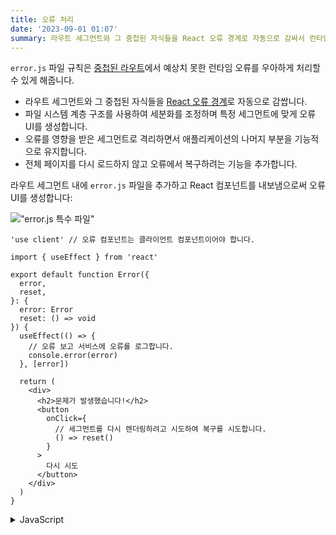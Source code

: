 ```yaml
---
title: 오류 처리
date: '2023-09-01 01:07'
summary: 라우트 세그먼트와 그 중첩된 자식들을 React 오류 경계로 자동으로 감싸서 런타임 오류를 처리합니다.
---
```

<TOCInline toc={props.toc} asDisclosure />

`error.js` 파일 규칙은 [중첩된 라우트](/docs/app/building-your-application/routing#nested-routes)에서 예상치 못한 런타임 오류를 우아하게 처리할 수 있게 해줍니다.

- 라우트 세그먼트와 그 중첩된 자식들을 [React 오류 경계](https://react.dev/reference/react/Component#catching-rendering-errors-with-an-error-boundary)로 자동으로 감쌉니다.
- 파일 시스템 계층 구조를 사용하여 세분화를 조정하며 특정 세그먼트에 맞게 오류 UI를 생성합니다.
- 오류를 영향을 받은 세그먼트로 격리하면서 애플리케이션의 나머지 부분을 기능적으로 유지합니다.
- 전체 페이지를 다시 로드하지 않고 오류에서 복구하려는 기능을 추가합니다.

라우트 세그먼트 내에 `error.js` 파일을 추가하고 React 컴포넌트를 내보냄으로써 오류 UI를 생성합니다:

!["error.js 특수 파일"](https://nextjs.org/_next/image?url=%2Fdocs%2Flight%2Ferror-special-file.png&w=1920&q=75&dpl=dpl_3EQWD49M65DCVzGTYPK2YqHNmCjt)

```tsx filename="app/dashboard/error.tsx" switcher
'use client' // 오류 컴포넌트는 클라이언트 컴포넌트이어야 합니다.

import { useEffect } from 'react'

export default function Error({
  error,
  reset,
}: {
  error: Error
  reset: () => void
}) {
  useEffect(() => {
    // 오류 보고 서비스에 오류를 로그합니다.
    console.error(error)
  }, [error])

  return (
    <div>
      <h2>문제가 발생했습니다!</h2>
      <button
        onClick={
          // 세그먼트를 다시 렌더링하려고 시도하여 복구를 시도합니다.
          () => reset()
        }
      >
        다시 시도
      </button>
    </div>
  )
}
```

<details>
    <summary>JavaScript</summary>
```jsx filename="app/dashboard/error.js" switcher
'use client' // 오류 컴포넌트는 클라이언트 컴포넌트이어야 합니다.

import { useEffect } from 'react'

export default function Error({ error, reset }) {
  useEffect(() => {
    // 오류 보고 서비스에 오류를 로그합니다.
    console.error(error)
  }, [error])

  return (
    <div>
      <h2>문제가 발생했습니다!</h2>
      <button
        onClick={
          // 세그먼트를 다시 렌더링하려고 시도하여 복구를 시도합니다.
          () => reset()
        }
      >
        다시 시도
      </button>
    </div>
  )
}
```
</details>

### `error.js`의 동작 방식

!["error.js 동작 방식"](https://nextjs.org/_next/image?url=%2Fdocs%2Flight%2Ferror-overview.png&w=1920&q=75&dpl=dpl_3EQWD49M65DCVzGTYPK2YqHNmCjt)

- `error.js`는 중첩된 자식 세그먼트나 `page.js` 컴포넌트를 **감싸는** [React 오류 경계](https://react.dev/reference/react/Component#catching-rendering-errors-with-an-error-boundary)를 자동으로 생성합니다.
- `error.js` 파일에서 내보낸 React 컴포넌트는 **대체** 컴포넌트로 사용됩니다.
- 오류 경계 내에서 오류가 발생하면, 해당 오류는 **포함**되며, 대체 컴포넌트가 **렌더링**됩니다.
- 대체 오류 컴포넌트가 활성화되어 있을 때, 오류 경계 **위**의 레이아웃은 상태를 **유지**하며 **상호 작용이 가능**하고, 오류 컴포넌트는 오류에서 복구하는 기능을 표시할 수 있습니다.

### 오류에서 복구하기

오류의 원인은 때때로 일시적일 수 있습니다. 이러한 경우, 단순히 다시 시도하는 것만으로 문제를 해결할 수 있습니다.

오류 컴포넌트는 `reset()` 함수를 사용하여 사용자에게 오류에서 복구하도록 시도할 수 있습니다. 실행될 때, 이 함수는 오류 경계의 내용을 다시 렌더링하려고 시도합니다. 성공하면, 대체 오류 컴포넌트는 다시 렌더링의 결과로 교체됩니다.

```tsx filename="app/dashboard/error.tsx" switcher
'use client'

export default function Error({
  error,
  reset,
}: {
  error: Error
  reset: () => void
}) {
  return (
    <div>
      <h2>문제가 발생했습니다!</h2>
      <button onClick={() => reset()}>다시 시도</button>
    </div>
  )
}
```

<details>
    <summary>JavaScript</summary>
```jsx filename="app/dashboard/error.js" switcher
'use client'

export default function Error({ error, reset }) {
  return (
    <div>
      <h2>문제가 발생했습니다!</h2>
      <button onClick={() => reset()}>다시 시도</button>
    </div>
  )
}
```
</details>


### 중첩 라우트

[특별한 파일](/docs/app/building-your-application/routing#file-conventions)을 통해 생성된 React 컴포넌트들은 [특정 중첩 계층](/docs/app/building-your-application/routing#component-hierarchy)에서 렌더링됩니다.

예를 들어, 두 개의 세그먼트를 포함하는 중첩 라우트가 `layout.js` 및 `error.js` 파일을 포함하면 다음 _간단한_ 컴포넌트 계층에서 렌더링됩니다:

!["중첩 오류 컴포넌트 계층"](https://nextjs.org/_next/image?url=%2Fdocs%2Flight%2Fnested-error-component-hierarchy.png&w=1920&q=75&dpl=dpl_3EQWD49M65DCVzGTYPK2YqHNmCjt)

중첩된 컴포넌트 계층은 중첩된 라우트의 `error.js` 파일의 동작에 영향을 줍니다:

- 오류는 가장 가까운 부모 오류 경계로 전달됩니다. 이는 `error.js` 파일이 모든 중첩된 자식 세그먼트의 오류를 처리한다는 것을 의미합니다. 라우트의 중첩 폴더의 다양한 레벨에 `error.js` 파일을 배치함으로써 더욱 세밀한 오류 UI를 구현할 수 있습니다.
- `error.js` 경계는 **동일한** 세그먼트의 `layout.js` 컴포넌트에서 발생하는 오류를 처리하지 **않습니다**. 왜냐하면 오류 경계는 레이아웃 컴포넌트 **안쪽**에 중첩되어 있기 때문입니다.

### 레이아웃에서의 오류 처리

`error.js` 경계는 **동일한 세그먼트**의 `layout.js` 또는 `template.js` 컴포넌트에서 발생하는 오류를 잡아내지 **않습니다**. 이 [의도적 계층 구조](#nested-routes)는 오류가 발생했을 때 형제 라우트간에 공유되는 중요한 UI(예: 내비게이션)가 보이고 기능하도록 유지합니다.

특정 레이아웃 또는 템플릿 내의 오류를 처리하려면, 레이아웃의 부모 세그먼트에 `error.js` 파일을 배치합니다.

루트 레이아웃 또는 템플릿 내의 오류를 처리하려면, `error.js`의 변형 버전인 `global-error.js`를 사용합니다.

### 루트 레이아웃에서의 오류 처리

루트 `app/error.js` 경계는 루트 `app/layout.js` 또는 `app/template.js` 컴포넌트에서 발생하는 오류를 잡아내지 **않습니다**.

이러한 루트 컴포넌트에서의 오류를 특별히 처리하려면, 루트 `app` 디렉토리에 위치한 `error.js`의 변형 버전인 `app/global-error.js`를 사용합니다.

루트 `error.js`와 달리, `global-error.js` 오류 경계는 **전체** 애플리케이션을 감싸고, 그 대체 컴포넌트는 활성 상태일 때 루트 레이아웃을 대체합니다. 이 때문에 `global-error.js`는 자체 `<html>` 및 `<body>` 태그를 정의해야 한다는 것을 유의해야 합니다.

`global-error.js`는 가장 세밀하지 않은 오류 UI이며, 전체 애플리케이션에 대한 "모든 것을 잡는" 오류 처리로 간주될 수 있습니다. 루트 컴포넌트는 일반적으로 동적이지 않기 때문에 자주 트리거되지 않으며, 다른 `error.js` 경계가 대부분의 오류를 잡아냅니다.

`global-error.js`가 정의되어 있더라도, 전역적으로 공유되는 UI와 브랜딩을 포함하는 루트 레이아웃 **내부**에서 렌더링될 대체 컴포넌트를 정의하는 루트 `error.js`를 정의하는 것이 여전히 권장됩니다.

```tsx filename="app/global-error.tsx" switcher
'use client'

export default function GlobalError({
  error,
  reset,
}: {
  error: Error
  reset: () => void
}) {
  return (
    <html>
      <body>
        <h2>문제가 발생했습니다!</h2>
        <button onClick={() => reset()}>다시 시도</button>
      </body>
    </html>
  )
}
```
<details>
    <summary>JavaScript</summary>
```jsx filename="app/global-error.js" switcher
'use client'

export default function GlobalError({ error, reset }) {
  return (
    <html>
      <body>
        <h2>문제가 발생했습니다!</h2>
        <button onClick={() => reset()}>다시 시도</button>
      </body>
    </html>
  )
}
```
</details>

### 서버 오류 처리

서버 컴포넌트 내에서 오류가 발생하면 Next.js는 `error` prop로 가장 가까운 `error.js` 파일에 `Error` 객체(프로덕션에서는 민감한 오류 정보가 제거된)를 전달합니다.

#### 민감한 오류 정보 보안

프로덕션 환경에서는 클라이언트에 전달된 `Error` 객체는 일반적인 `message`와 `digest` 속성만을 포함합니다.

이는 오류에 포함된 잠재적으로 민감한 정보를 클라이언트에 누출하는 것을 방지하기 위한 보안 조치입니다.

`message` 속성에는 오류에 대한 일반적인 메시지가 포함되어 있으며, `digest` 속성에는 서버측 로그의 해당 오류와 일치시키는 데 사용할 수 있는 자동 생성된 오류의 해시가 포함됩니다.

개발 중에는 클라이언트에 전달된 `Error` 객체가 직렬화되어 원래의 오류의 `message`를 포함하여 디버깅이 더 쉽게 됩니다.


